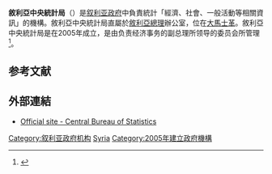 '''敘利亞中央統計局'''（{{lang-ar|المكتب المركزي للإحصاء}}）是[[叙利亚政府|叙利亚政府]]中負責統計「經濟、社會、一般活動等相關資訊」的機構。敘利亞中央統計局直屬於[[敘利亞總理|敘利亞總理]]辦公室，位在[[大馬士革|大馬士革]]。敘利亞中央統計局是在2005年成立，是由负责经济事务的副总理所领导的委员会所管理<ref>{{Cite web |url=http://www.cbssyr.org/Introduction.htm |title=存档副本 |accessdate=2015-10-07 |archive-date=2013-02-08 |archive-url=https://web.archive.org/web/20130208142439/http://www.cbssyr.org/introduction.htm |dead-url=yes }}</ref>。

== 参考文献 ==
{{Reflist}}

== 外部連結 ==
* [https://web.archive.org/web/20151008101348/http://www.cbssyr.sy/index-EN.htm Official site - Central Bureau of Statistics]

{{DEFAULTSORT:Syria}}
[[Category:叙利亚政府机构|Category:叙利亚政府机构]]
[[Category:國家統計機構|Syria]]
[[Category:2005年建立政府機構|Category:2005年建立政府機構]]

{{Syria-stub}}
